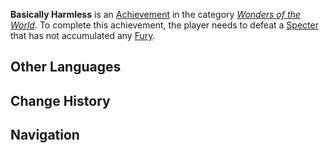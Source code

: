 {{Achievement Infobox
|title        = 
|id           = 82125
|order id     = 2125
|category     = Wonders of the World
|description  = Defeat a [[Specter]] that has not accumulated any [[Fury]].
|requirements = 
|primogems    = 5
|tracking     = 
|hidden       = 1
|topic        = Specters
|type         = Exploration
}}
'''Basically Harmless''' is an [[Achievement]] in the category ''[[Wonders of the World]]''. To complete this achievement, the player needs to defeat a [[Specter]] that has not accumulated any [[Fury]].
<!--
==Trivia==

==Video Guides==
{{EVT
|video1   = 
|caption1 = 
}}
-->
==Other Languages==
{{Other Languages|default_hidden=1
|en      = Basically Harmless
|zhs     = 基本上无害
|zhs_rm  = Jīběnshàng Wúhài
|zht     = 基本上無害
|zht_rm  = Jīběnshàng Wúhài
|ja      = ほぼ無害
|ja_rm   = Hodo Mugai
|ko      = 기본적으로 무해
|ko_rm   = 
|es      = Prácticamente inofensivo
|fr      = Pratiquement inoffensif...
|ru      = В принципе, безвреден
|th      = ไม่เป็นอันตรายแต่อย่างใด
|th_rm   = 
|vi      = Cơ Bản Là Vô Hại
|de      = Im Prinzip völlig harmlos
|id      = Bukan Ancaman Serius
|pt      = Praticamente Inofensivo
}}

==Change History==
{{Change History|2.5}}
<!--
==References==
{{Reflist}}
-->
==Navigation==
{{Achievement Navbox|Wonders of the World|Exploration}}